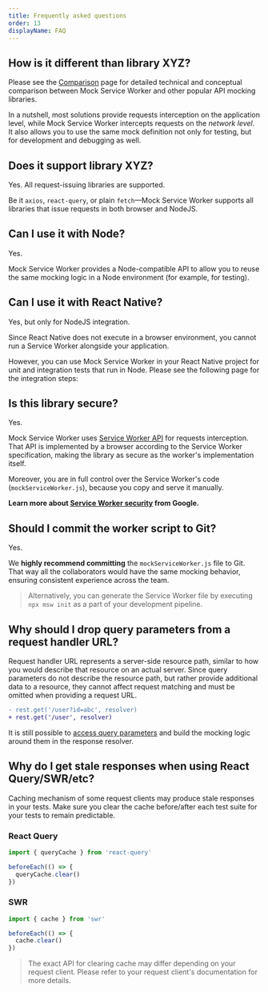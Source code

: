 ```yaml
---
title: Frequently asked questions
order: 13
displayName: FAQ
---
```


## How is it different than library XYZ?

Please see the [Comparison](/docs/comparison) page for detailed technical and conceptual comparison between Mock Service Worker and other popular API mocking libraries.

In a nutshell, most solutions provide requests interception on the application level, while Mock Service Worker intercepts requests on the _network level_. It also allows you to use the same mock definition not only for testing, but for development and debugging as well.

## Does it support library XYZ?

Yes. All request-issuing libraries are supported.

Be it `axios`, `react-query`, or plain `fetch`—Mock Service Worker supports all libraries that issue requests in both browser and NodeJS.

## Can I use it with Node?

Yes.

Mock Service Worker provides a Node-compatible API to allow you to reuse the same mocking logic in a Node environment (for example, for testing).

<PageLink
  title="Integrate with Node"
  url="/docs/getting-started/integrate/node"
/>

## Can I use it with React Native?

Yes, but only for NodeJS integration.

Since React Native does not execute in a browser environment, you cannot run a Service Worker alongside your application.

However, you can use Mock Service Worker in your React Native project for unit and integration tests that run in Node.
Please see the following page for the integration steps:

<PageLink
  title="Integrate with Node"
  url="/docs/getting-started/integrate/node"
/>

## Is this library secure?

Yes.

Mock Service Worker uses [Service Worker API][service-worker-api] for requests interception. That API is implemented by a browser according to the Service Worker specification, making the library as secure as the worker's implementation itself.

Moreover, you are in full control over the Service Worker's code (`mockServiceWorker.js`), because you copy and serve it manually.

**Learn more about [Service Worker security](https://chromium.googlesource.com/chromium/src/+/master/docs/security/service-worker-security-faq.md) from Google.**

## Should I commit the worker script to Git?

Yes.

We **highly recommend committing** the `mockServiceWorker.js` file to Git. That way all the collaborators would have the same mocking behavior, ensuring consistent experience across the team.

> Alternatively, you can generate the Service Worker file by executing `npx msw init` as a part of your development pipeline.

[service-worker-api]: https://developer.mozilla.org/en-US/docs/Web/API/Service_Worker_API

## Why should I drop query parameters from a request handler URL?

Request handler URL represents a server-side resource path, similar to how you would describe that resource on an actual server. Since query parameters do not describe the resource path, but rather provide additional data to a resource, they cannot affect request matching and must be omitted when providing a request URL.

```diff
- rest.get('/user?id=abc', resolver)
+ rest.get('/user', resolver)
```

It is still possible to [access query parameters](/docs/recipes/query-parameters) and build the mocking logic around them in the response resolver.

## Why do I get stale responses when using React Query/SWR/etc?

Caching mechanism of some request clients may produce stale responses in your tests. Make sure you clear the cache before/after each test suite for your tests to remain predictable.

### React Query

```js
import { queryCache } from 'react-query'

beforeEach(() => {
  queryCache.clear()
})
```

### SWR

```js
import { cache } from 'swr'

beforeEach(() => {
  cache.clear()
})
```

> The exact API for clearing cache may differ depending on your request client. Please refer to your request client's documentation for more details.
